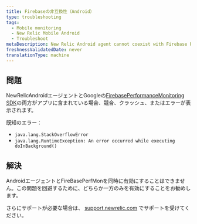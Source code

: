 ```yaml
---
title: Firebaseの非互換性（Android）
type: troubleshooting
tags:
  - Mobile monitoring
  - New Relic Mobile Android
  - Troubleshoot
metaDescription: New Relic Android agent cannot coexist with Firebase PerfMon SDK
freshnessValidatedDate: never
translationType: machine
---
```


## 問題

NewRelicAndroidエージェントとGoogleの[FirebasePerformanceMonitoring SDK](https://firebase.google.com/docs/perf-mon)の両方がアプリに含まれている場合、競合、クラッシュ、またはエラーが表示されます。

既知のエラー：

* `java.lang.StackOverflowError`
* `java.lang.RuntimeException: An error occurred while executing doInBackground()`

## 解決

AndroidエージェントとFireBasePerfMonを同時に有効にすることはできません。この問題を回避するために、どちらか一方のみを有効にすることをお勧めします。

さらにサポートが必要な場合は、 [support.newrelic.com](https://support.newrelic.com) でサポートを受けてください。